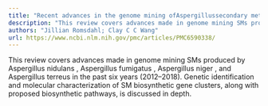 ```yaml
---
title: "Recent advances in the genome mining ofAspergillussecondary metabolites (covering 2012–2018)"
description: "This review covers advances made in genome mining SMs produced by Aspergillus nidulans , Aspergillus fumigatus , Aspergillus niger , and Aspergillus terreus in the past six years (2012–2018). Genetic ..."
authors: "Jillian Romsdahl; Clay C C Wang"
url: https://www.ncbi.nlm.nih.gov/pmc/articles/PMC6590338/
---
```


This review covers advances made in genome mining SMs produced by Aspergillus nidulans , Aspergillus fumigatus , Aspergillus niger , and Aspergillus terreus in the past six years (2012–2018). Genetic identification and molecular characterization of SM biosynthetic gene clusters, along with proposed biosynthetic pathways, is discussed in depth.
